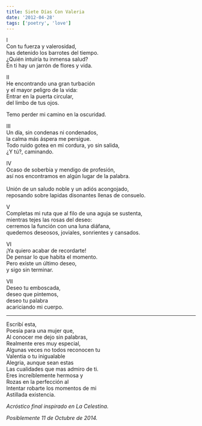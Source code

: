 ```yaml
---
title: Siete Días Con Valeria
date: '2012-04-28'
tags: ['poetry', 'love']
---
```


<div className="italic">
I<br/>
Con tu fuerza y valerosidad,<br/>
has detenido los barrotes del tiempo.<br/> 
¿Quién intuiría tu inmensa salud?<br/>
En ti hay un jarrón de flores y vida.<br/>

II<br/>
He encontrando una gran turbación<br/>
y el mayor peligro de la vida:<br/>
Entrar en la puerta circular,<br/> 
del limbo de tus ojos.<br/>

Temo perder mi camino en la oscuridad.<br/>

III<br/>
Un día, sin condenas ni condenados,<br/>
la calma más áspera me persigue.<br/>
Todo ruido gotea en mi cordura, yo sin salida,<br/> 
¿Y tú?, caminando.<br/>

IV<br/> 
Ocaso de soberbia y mendigo de profesión,<br/>
así nos encontramos en algún lugar de la palabra.<br/>  
Unión de un saludo noble y un adiós acongojado,<br/>
reposando sobre lapidas disonantes llenas de consuelo.<br/>

V<br/>
Completas mi ruta que al filo de una aguja se sustenta,<br/> 
mientras tejes las rosas del deseo:<br/>
cerremos la función con una luna diáfana,<br/>
quedemos deseosos, joviales, sonrientes y cansados.<br/>

VI<br/>
¡Ya quiero acabar de recordarte!<br/>
De pensar lo que habita el momento.<br/>
Pero existe un último deseo,<br/>
y sigo sin terminar.<br/>

VII<br/>
Deseo tu emboscada,<br/>
deseo que pintemos,<br/>
deseo tu palabra<br/>
acariciando mi cuerpo.<br/>
</div>

***

<div className="italic">
Escribí esta,<br/>
Poesía para una mujer que,<br/>
Al conocer me dejo sin palabras,<br/>
Realmente eres muy especial,<br/>
Algunas veces no todos reconocen tu<br/>
Valentia o tu inigualable<br/>
Alegria, aunque sean estas<br/>
Las cualidades que mas admiro de ti.<br/>
Eres increíblemente hermosa y<br/>
Rozas en la perfección al<br/>
Intentar robarte los momentos de mi<br/>
Astillada existencia.<br/>
</div>

*Acróstico final inspirado en La Celestina.*

*Posiblemente 11 de Octubre de 2014.*